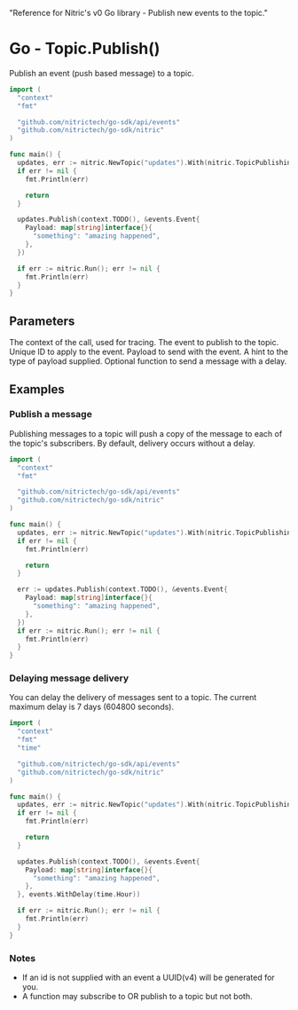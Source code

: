   "Reference for Nitric's v0 Go library - Publish new events to the topic."

# Go - Topic.Publish()

Publish an event (push based message) to a topic.

```go
import (
  "context"
  "fmt"

  "github.com/nitrictech/go-sdk/api/events"
  "github.com/nitrictech/go-sdk/nitric"
)

func main() {
  updates, err := nitric.NewTopic("updates").With(nitric.TopicPublishing)
  if err != nil {
    fmt.Println(err)

    return
  }

  updates.Publish(context.TODO(), &events.Event{
    Payload: map[string]interface{}{
      "something": "amazing happened",
    },
  })

  if err := nitric.Run(); err != nil {
    fmt.Println(err)
  }
}
```

## Parameters

<Properties>
  <Property name="ctx" required type="context">
    The context of the call, used for tracing.
  </Property>
  <Property name="event" required type="Event">
    The event to publish to the topic.
    <Properties nested>
      <Property name="ID" type="string">
        Unique ID to apply to the event.
      </Property>
      <Property name="Payload" required type="map[string]interface{}">
        Payload to send with the event.
      </Property>
      <Property name="PayloadType" type="string">
        A hint to the type of payload supplied.
      </Property>
    </Properties>
  </Property>
  <Property name="opts" type="PublishOption">
    Optional function to send a message with a delay.
  </Property>
</Properties>

## Examples

### Publish a message

Publishing messages to a topic will push a copy of the message to each of the topic's subscribers. By default, delivery occurs without a delay.

```go
import (
  "context"
  "fmt"

  "github.com/nitrictech/go-sdk/api/events"
  "github.com/nitrictech/go-sdk/nitric"
)

func main() {
  updates, err := nitric.NewTopic("updates").With(nitric.TopicPublishing)
  if err != nil {
    fmt.Println(err)

    return
  }

  err := updates.Publish(context.TODO(), &events.Event{
    Payload: map[string]interface{}{
      "something": "amazing happened",
    },
  })
  if err := nitric.Run(); err != nil {
    fmt.Println(err)
  }
}
```

### Delaying message delivery

You can delay the delivery of messages sent to a topic. The current maximum delay is 7 days (604800 seconds).

```go
import (
  "context"
  "fmt"
  "time"

  "github.com/nitrictech/go-sdk/api/events"
  "github.com/nitrictech/go-sdk/nitric"
)

func main() {
  updates, err := nitric.NewTopic("updates").With(nitric.TopicPublishing)
  if err != nil {
    fmt.Println(err)

    return
  }

  updates.Publish(context.TODO(), &events.Event{
    Payload: map[string]interface{}{
      "something": "amazing happened",
    },
  }, events.WithDelay(time.Hour))

  if err := nitric.Run(); err != nil {
    fmt.Println(err)
  }
}
```

### Notes

- If an id is not supplied with an event a UUID(v4) will be generated for you.
- A function may subscribe to OR publish to a topic but not both.
